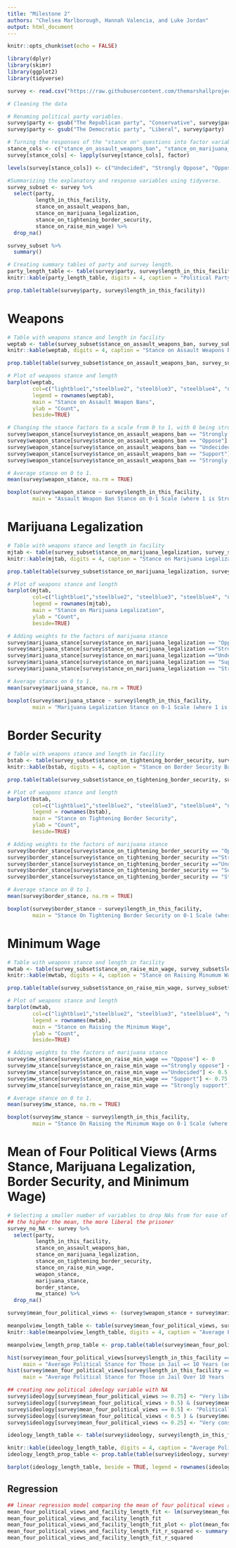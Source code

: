 ```yaml
---
title: "Milestone 2"
authors: "Chelsea Marlborough, Hannah Valencia, and Luke Jordan"
output: html_document
---
```


```r
knitr::opts_chunk$set(echo = FALSE)

library(dplyr)
library(skimr)
library(ggplot2)
library(tidyverse)
```

```r
survey <- read.csv("https://raw.githubusercontent.com/themarshallproject/incarcerated_survey/master/data/incarcerated_survey_responses-marshallproject_slate-march_2019.csv")
```

```r
# Cleaning the data

# Renaming political party variables.
survey$party <- gsub("The Republican party", "Conservative", survey$party)
survey$party <- gsub("The Democratic party", "Liberal", survey$party)

# Turning the responses of the "stance on" questions into factor variables
stance_cols <- c("stance_on_assault_weapons_ban", "stance_on_marijuana_legalization", "stance_on_raise_min_wage", "stance_on_tightening_border_security")
survey[stance_cols] <- lapply(survey[stance_cols], factor)

levels(survey[stance_cols]) <- c("Undecided", "Strongly Oppose", "Oppose", "Support", "Strongly Support")
```

```r
#Summarizing the explanatory and response variables using tidyverse.
survey_subset <- survey %>%
  select(party, 
         length_in_this_facility,
         stance_on_assault_weapons_ban, 
         stance_on_marijuana_legalization, 
         stance_on_tightening_border_security, 
         stance_on_raise_min_wage) %>%
  drop_na()

survey_subset %>%
  summary()
```

```r
# Creating summary tables of party and survey length.
party_length_table <- table(survey$party, survey$length_in_this_facility)
knitr::kable(party_length_table, digits = 4, caption = "Political Party of Prisoners Based on Jail Time")

prop.table(table(survey$party, survey$length_in_this_facility))
```


# Weapons

```r
# Table with weapons stance and length in facility
weptab <- table(survey_subset$stance_on_assault_weapons_ban, survey_subset$length_in_this_facility)
knitr::kable(weptab, digits = 4, caption = "Stance on Assault Weapons Ban Based on Jail Time")

prop.table(table(survey_subset$stance_on_assault_weapons_ban, survey_subset$length_in_this_facility))

# Plot of weapons stance and length
barplot(weptab, 
        col=c("lightblue1","steelblue2", "steelblue3", "steelblue4", "navy"), 
        legend = rownames(weptab),
        main = "Stance on Assault Weapon Bans",
        ylab = "Count",
        beside=TRUE)
```

```r
# Changing the stance factors to a scale from 0 to 1, with 0 being stronly oppose and 1 being strongly support.
survey$weapon_stance[survey$stance_on_assault_weapons_ban == "Strongly Oppose"] <- 0
survey$weapon_stance[survey$stance_on_assault_weapons_ban == "Oppose"] <- 0.25
survey$weapon_stance[survey$stance_on_assault_weapons_ban == "Undecided"] <- 0.5
survey$weapon_stance[survey$stance_on_assault_weapons_ban == "Support"] <- 0.75
survey$weapon_stance[survey$stance_on_assault_weapons_ban == "Strongly support"] <- 1

# Average stance on 0 to 1.
mean(survey$weapon_stance, na.rm = TRUE)
```

```r
boxplot(survey$weapon_stance ~ survey$length_in_this_facility,
        main = "Assault Weapon Ban Stance on 0-1 Scale (where 1 is Strongly Support)")
```


# Marijuana Legalization

```r
# Table with weapons stance and length in facility
mjtab <- table(survey_subset$stance_on_marijuana_legalization, survey_subset$length_in_this_facility)
knitr::kable(mjtab, digits = 4, caption = "Stance on Marijuana Legalization Based on Jail Time")

prop.table(table(survey_subset$stance_on_marijuana_legalization, survey_subset$length_in_this_facility))

# Plot of weapons stance and length
barplot(mjtab, 
        col=c("lightblue1","steelblue2", "steelblue3", "steelblue4", "navy"), 
        legend = rownames(mjtab),
        main = "Stance on Marijuana Legalization",
        ylab = "Count",
        beside=TRUE)
```

```r
# Adding weights to the factors of marijuana stance
survey$marijuana_stance[survey$stance_on_marijuana_legalization == "Oppose"] <- 0
survey$marijuana_stance[survey$stance_on_marijuana_legalization =="Strongly oppose"] <- 0.25
survey$marijuana_stance[survey$stance_on_marijuana_legalization =="Undecided"] <- 0.5
survey$marijuana_stance[survey$stance_on_marijuana_legalization == "Support"] <- 0.75
survey$marijuana_stance[survey$stance_on_marijuana_legalization == "Strongly support"] <- 1

# Average stance on 0 to 1.
mean(survey$marijuana_stance, na.rm = TRUE)
```

```r
boxplot(survey$marijuana_stance ~ survey$length_in_this_facility,
        main = "Marijuana Legalization Stance on 0-1 Scale (where 1 is Strongly Support)")
```


# Border Security

```r
# Table with weapons stance and length in facility
bstab <- table(survey_subset$stance_on_tightening_border_security, survey_subset$length_in_this_facility)
knitr::kable(bstab, digits = 4, caption = "Stance on Border Security Based on Jail Time")

prop.table(table(survey_subset$stance_on_tightening_border_security, survey_subset$length_in_this_facility))

# Plot of weapons stance and length
barplot(bstab, 
        col=c("lightblue1","steelblue2", "steelblue3", "steelblue4", "navy"), 
        legend = rownames(bstab),
        main = "Stance on Tightening Border Security",
        ylab = "Count",
        beside=TRUE)
```

```r
# Adding weights to the factors of marijuana stance
survey$border_stance[survey$stance_on_tightening_border_security == "Oppose"] <- 0
survey$border_stance[survey$stance_on_tightening_border_security =="Strongly oppose"] <- 0.25
survey$border_stance[survey$stance_on_tightening_border_security =="Undecided"] <- 0.5
survey$border_stance[survey$stance_on_tightening_border_security == "Support"] <- 0.75
survey$border_stance[survey$stance_on_tightening_border_security == "Strongly support"] <- 1

# Average stance on 0 to 1.
mean(survey$border_stance, na.rm = TRUE)
```

```r
boxplot(survey$border_stance ~ survey$length_in_this_facility,
        main = "Stance On Tightening Border Security on 0-1 Scale (where 1 is Strongly Support)")
```


# Minimum Wage

```r
# Table with weapons stance and length in facility
mwtab <- table(survey_subset$stance_on_raise_min_wage, survey_subset$length_in_this_facility)
knitr::kable(mwtab, digits = 4, caption = "Stance on Raising Minumum Wage Based on Jail Time")

prop.table(table(survey_subset$stance_on_raise_min_wage, survey_subset$length_in_this_facility))

# Plot of weapons stance and length
barplot(mwtab, 
        col=c("lightblue1","steelblue2", "steelblue3", "steelblue4", "navy"), 
        legend = rownames(mwtab),
        main = "Stance on Raising the Minimum Wage",
        ylab = "Count",
        beside=TRUE)
```

```r
# Adding weights to the factors of marijuana stance
survey$mw_stance[survey$stance_on_raise_min_wage == "Oppose"] <- 0
survey$mw_stance[survey$stance_on_raise_min_wage =="Strongly oppose"] <- 0.25
survey$mw_stance[survey$stance_on_raise_min_wage =="Undecided"] <- 0.5
survey$mw_stance[survey$stance_on_raise_min_wage == "Support"] <- 0.75
survey$mw_stance[survey$stance_on_raise_min_wage == "Strongly support"] <- 1

# Average stance on 0 to 1.
mean(survey$mw_stance, na.rm = TRUE)
```

```r
boxplot(survey$mw_stance ~ survey$length_in_this_facility,
        main = "Stance On Raising the Minimum Wage on 0-1 Scale (where 1 is Strongly Support)")
```


# Mean of Four Political Views (Arms Stance, Marijuana Legalization, Border Security, and Minimum Wage)

```r
# Selecting a smaller number of variables to drop NAs from for ease of use later on.
## the higher the mean, the more liberal the prisoner
survey_no_NA <- survey %>%
  select(party, 
         length_in_this_facility,
         stance_on_assault_weapons_ban, 
         stance_on_marijuana_legalization, 
         stance_on_tightening_border_security, 
         stance_on_raise_min_wage,
         weapon_stance,
         marijuana_stance,
         border_stance,
         mw_stance) %>%
  drop_na()

survey$mean_four_political_views <- (survey$weapon_stance + survey$marijuana_stance + survey$border_stance + survey$mw_stance) / 4

meanpolview_length_table <- table(survey$mean_four_political_views, survey$length_in_this_facility)
knitr::kable(meanpolview_length_table, digits = 4, caption = "Average Political Stance Based on Jail Time")

meanpolview_length_prop_table <- prop.table(table(survey$mean_four_political_views, survey$length_in_this_facility))

hist(survey$mean_four_political_views[survey$length_in_this_facility == "10 years or less"],
     main = "Average Political Stance for Those in Jail =< 10 Years (on 0-1 Scale)")
hist(survey$mean_four_political_views[survey$length_in_this_facility == "Over 10 years"],
     main = "Average Political Stance for Those in Jail Over 10 Years (on 0-1 Scale)")
```

```r
## creating new political ideology variable with NA
survey$ideology[survey$mean_four_political_views >= 0.75] <- "Very liberal"
survey$ideology[(survey$mean_four_political_views > 0.5) & (survey$mean_four_political_views < 0.75)] <- "Liberal"
survey$ideology[survey$mean_four_political_views == 0.5] <- "Politically neutral"
survey$ideology[(survey$mean_four_political_views < 0.5 ) & (survey$mean_four_political_views > 0.25)] <- "Conservative"
survey$ideology[survey$mean_four_political_views <= 0.25] <- "Very conservative"

ideology_length_table <- table(survey$ideology, survey$length_in_this_facility)

knitr::kable(ideology_length_table, digits = 4, caption = "Average Political Ideology Based on Jail Time")
ideology_length_prop_table <- prop.table(table(survey$ideology, survey$length_in_this_facility))

barplot(ideology_length_table, beside = TRUE, legend = rownames(ideology_length_table), main = "Average Ideology Based on Jailtime", ylab = "Counts")
```

## Regression

```r
## linear regression model comparing the mean of four political views and the length of time spent in prison with NA
mean_four_political_views_and_facility_length_fit <- lm(survey$mean_four_political_views ~ survey$length_in_this_facility)
mean_four_political_views_and_facility_length_fit
mean_four_political_views_and_facility_length_fit_plot <- plot(mean_four_political_views_and_facility_length_fit) 
mean_four_political_views_and_facility_length_fit_r_squared <- summary(mean_four_political_views_and_facility_length_fit)$r.squared
mean_four_political_views_and_facility_length_fit_r_squared
```








